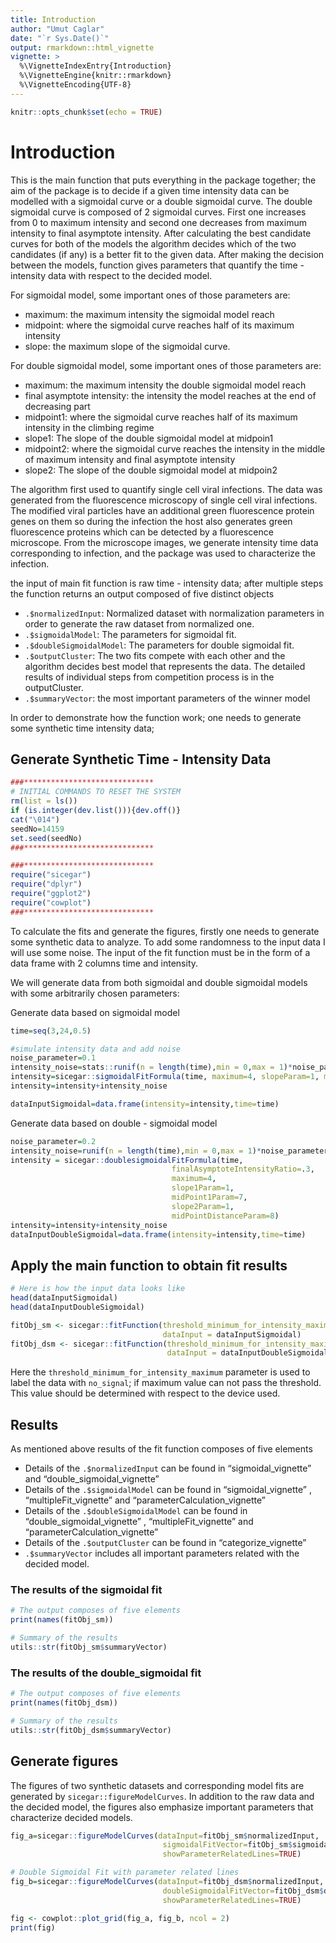 ```yaml
---
title: Introduction
author: "Umut Caglar"
date: "`r Sys.Date()`"
output: rmarkdown::html_vignette
vignette: >
  %\VignetteIndexEntry{Introduction}
  %\VignetteEngine{knitr::rmarkdown}
  %\VignetteEncoding{UTF-8}
---
```

  
```r
knitr::opts_chunk$set(echo = TRUE)
```
  
# Introduction

This is the main function that puts everything in the package together; the aim of the package is to decide if a given time intensity data can be modelled with a sigmoidal curve or a double sigmoidal curve. The double sigmoidal curve is composed of 2 sigmoidal curves. First one increases from 0 to maximum intensity and second one decreases from maximum intensity to final asymptote intensity. After calculating the best candidate curves for both of the models the algorithm decides which of the two candidates (if any) is a better fit to the given data. After making the decision between the models, function gives parameters that quantify the time - intensity data with respect to the decided model. 

For sigmoidal model, some important ones of those parameters are: 

* maximum: the maximum intensity the sigmoidal model reach
* midpoint: where the sigmoidal curve reaches half of its maximum intensity
* slope: the maximum slope of the sigmoidal curve.

For double sigmoidal model, some important ones of those parameters are:

* maximum: the maximum intensity the double sigmoidal model reach
* final asymptote intensity: the intensity the model reaches at the end of decreasing part
* midpoint1: where the sigmoidal curve reaches half of its maximum intensity in the climbing regime
* slope1: The slope of the double sigmoidal model at midpoin1
* midpoint2: where the sigmoidal curve reaches the intensity in the middle of maximum intensity and final asymptote intensity
* slope2: The slope of the double sigmoidal model at midpoin2

The algorithm first used to quantify single cell viral infections. The data was generated from the fluorescence microscopy of single cell viral infections. The modified viral particles have an additional green fluorescence protein genes on them so during the infection the host also generates green fluorescence proteins which can be detected by a fluorescence microscope. From the microscope images, we generate intensity time data corresponding to infection, and the package was used to characterize the infection.

the input of main fit function is raw time - intensity data; after multiple steps the function returns an output composed of five distinct objects

* `.$normalizedInput`: Normalized dataset with normalization parameters in order to generate the raw dataset from normalized one. 
* `.$sigmoidalModel`: The parameters for sigmoidal fit.
* `.$doubleSigmoidalModel`: The parameters for double sigmoidal fit.
* `.$outputCluster`: The two fits compete with each other and the algorithm decides best model that represents the data. The detailed results of individual steps from competition process is in the outputCluster.
* `.$summaryVector`: the most important parameters of the winner model

In order to demonstrate how the function work; one needs to generate some synthetic time intensity data;


## Generate Synthetic Time - Intensity Data
```r

###*****************************
# INITIAL COMMANDS TO RESET THE SYSTEM
rm(list = ls())
if (is.integer(dev.list())){dev.off()}
cat("\014")
seedNo=14159
set.seed(seedNo)
###*****************************

###*****************************
require("sicegar")
require("dplyr")
require("ggplot2")
require("cowplot")
###*****************************
```


To calculate the fits and generate the figures, firstly one needs to generate some synthetic data to analyze. To add some randomness to the input data I will use some noise. The input of the fit function must be in the form of a data frame with 2 columns time and intensity. 

We will generate data from both sigmoidal and double sigmoidal models with some arbitrarily chosen parameters:

Generate data based on sigmoidal model
```r
time=seq(3,24,0.5)

#simulate intensity data and add noise
noise_parameter=0.1
intensity_noise=stats::runif(n = length(time),min = 0,max = 1)*noise_parameter
intensity=sicegar::sigmoidalFitFormula(time, maximum=4, slopeParam=1, midPoint=8)
intensity=intensity+intensity_noise

dataInputSigmoidal=data.frame(intensity=intensity,time=time)
```


Generate data based on double - sigmoidal model
```r
noise_parameter=0.2
intensity_noise=runif(n = length(time),min = 0,max = 1)*noise_parameter
intensity = sicegar::doublesigmoidalFitFormula(time,
                                    finalAsymptoteIntensityRatio=.3,
                                    maximum=4,
                                    slope1Param=1,
                                    midPoint1Param=7,
                                    slope2Param=1,
                                    midPointDistanceParam=8)
intensity=intensity+intensity_noise
dataInputDoubleSigmoidal=data.frame(intensity=intensity,time=time)
```


## Apply the main function to obtain fit results

```r
# Here is how the input data looks like
head(dataInputSigmoidal)
head(dataInputDoubleSigmoidal)

fitObj_sm <- sicegar::fitFunction(threshold_minimum_for_intensity_maximum=0.3,
                                  dataInput = dataInputSigmoidal)
fitObj_dsm <- sicegar::fitFunction(threshold_minimum_for_intensity_maximum=0.3,
                                   dataInput = dataInputDoubleSigmoidal)
```

Here the `threshold_minimum_for_intensity_maximum` parameter is used to label the data with `no_signal`; if maximum value can not pass the threshold. This value should be determined with respect to the device used.

## Results

As mentioned above results of the fit function composes of five elements

* Details of the `.$normalizedInput` can be found in "sigmoidal_vignette" and "double_sigmoidal_vignette"
* Details of the `.$sigmoidalModel` can be found in "sigmoidal_vignette" , "multipleFit_vignette" and "parameterCalculation_vignette"
* Details of the `.$doubleSigmoidalModel` can be found in "double_sigmoidal_vignette" , "multipleFit_vignette" and "parameterCalculation_vignette"
* Details of the `.$outputCluster` can be found in "categorize_vignette"
* `.$summaryVector` includes all important parameters related with the decided model. 

### The results of the sigmoidal fit


```r

# The output composes of five elements
print(names(fitObj_sm))

# Summary of the results
utils::str(fitObj_sm$summaryVector)
```


### The results of the double_sigmoidal fit

```r

# The output composes of five elements
print(names(fitObj_dsm))

# Summary of the results
utils::str(fitObj_dsm$summaryVector)
```

## Generate figures

The figures of two synthetic datasets and corresponding model fits are generated by `sicegar::figureModelCurves`. In addition to the raw data and the decided model, the figures also emphasize important parameters that characterize decided models.


```r
fig_a=sicegar::figureModelCurves(dataInput=fitObj_sm$normalizedInput,
                                  sigmoidalFitVector=fitObj_sm$sigmoidalModel,
                                  showParameterRelatedLines=TRUE)

# Double Sigmoidal Fit with parameter related lines
fig_b=sicegar::figureModelCurves(dataInput=fitObj_dsm$normalizedInput,
                                  doubleSigmoidalFitVector=fitObj_dsm$doubleSigmoidalModel,
                                  showParameterRelatedLines=TRUE)

fig <- cowplot::plot_grid(fig_a, fig_b, ncol = 2)
print(fig)
```
